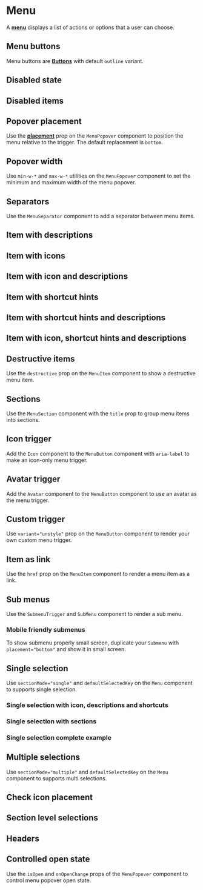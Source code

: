 

<Meta of={MenuStories} />

# Menu

A <a href="https://react-spectrum.adobe.com/react-aria/Menu.html#menu" target="_blank">**menu**</a> displays a list of actions or options that a user can choose.

<Canvas of={MenuStories.BasicExample} />

## Menu buttons

Menu buttons are <a href="./?path=/docs/button--docs" target="_blank">**Buttons**</a> with default `outline` variant.

<Canvas of={MenuStories.MenuButtons} />

## Disabled state

<Canvas of={MenuStories.DisabledState} />

## Disabled items

<Canvas of={MenuStories.DisabledItems} />

## Popover placement

Use the <a href="https://react-spectrum.adobe.com/react-aria/Popover.html#placement" target="_blank">**placement**</a> prop on the `MenuPopover` component to position the menu relative to the trigger. The default replacement is `bottom`.

<Canvas of={MenuStories.PopoverPlacements} />

## Popover width

Use `min-w-*` and `max-w-*` utilities on the `MenuPopover` component to set the minimum and maximum width of the menu popover.

<Canvas of={MenuStories.PopoverWidth} />

## Separators

Use the `MenuSeparator` component to add a separator between menu items.

<Canvas of={MenuStories.MenuSeparators} />

## Item with descriptions

<Canvas of={MenuStories.ItemWithDescriptions} />

## Item with icons

<Canvas of={MenuStories.ItemWithIcons} />

## Item with icon and descriptions

<Canvas of={MenuStories.ItemWithIconAndDescriptions} />

## Item with shortcut hints

<Canvas of={MenuStories.ItemWithShortcutHints} />

## Item with shortcut hints and descriptions

<Canvas of={MenuStories.ItemWithShortcutHintsAndDescriptions} />

## Item with icon, shortcut hints and descriptions

<Canvas of={MenuStories.ItemWithIconShortcutHintsAndDescriptions} />

## Destructive items

Use the `destructive` prop on the `MenuItem` component to show a destructive menu item.

<Canvas of={MenuStories.DestructiveItems} />

## Sections

Use the `MenuSection` component with the `title` prop to group menu items into sections.

<Canvas of={MenuStories.Sections} />

## Icon trigger

Add the `Icon` component to the `MenuButton` component with `aria-label` to make an icon-only menu trigger.

<Canvas of={MenuStories.IconTriggers} />


## Avatar trigger

Add the `Avatar` component to the `MenuButton` component to use an avatar as the menu trigger.

<Canvas of={MenuStories.AvatarTriggers} />

## Custom trigger

Use `variant="unstyle"` prop on the `MenuButton` component to render your own custom menu trigger.

<Canvas of={MenuStories.CustomTriggers} />

## Item as link

Use the `href` prop on the `MenuItem` component to render a menu item as a link.

<Canvas of={MenuStories.ItemAsLink} />

## Sub menus

Use the `SubmenuTrigger` and `SubMenu` component to render a sub menu.

<Canvas of={MenuStories.SubMenus} />

### Mobile friendly submenus

To show submenu properly small screen, duplicate your `Submenu` with `placement="bottom"` and show it in small screen.

<Canvas of={MenuStories.MobilFriendlySubmenus} />


## Single selection

Use `sectionMode="single"` and `defaultSelectedKey` on the `Menu` component to supports single selection.

<Canvas of={MenuStories.SingleSelection} />

### Single selection with icon, descriptions and shortcuts

<Canvas of={MenuStories.SingleSelectionWithIconDescriptionAndShortcut} />

### Single selection with sections

<Canvas of={MenuStories.SingleSelectionWithSections} />

### Single selection complete example

<Canvas of={MenuStories.SingleSelectionCompleteExample} />

## Multiple selections

Use `sectionMode="multiple"` and `defaultSelectedKey` on the `Menu` component to supports multi selections.

<Canvas of={MenuStories.MultiSelections} />

## Check icon placement 

<Canvas of={MenuStories.CheckIconPlacement} />

## Section level selections

<Canvas of={MenuStories.SectionLevelSelections} />

## Headers

<Canvas of={MenuStories.Headers} />

## Controlled open state

Use the `isOpen` and `onOpenChange` props of the `MenuPopover` component to control menu popover open state.

<Canvas of={MenuStories.ControlledOpenState} />